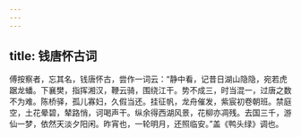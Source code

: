 ```yaml
---
---
---
```

title: 钱唐怀古词
---




傅按察者，忘其名，钱唐怀古，尝作一词云：“静中看，记昔日湖山隐隐，宛若虎踞龙蟠。下襄樊，指挥湘汉，鞭云骑，围绕江干。势不成三，时当混一，过唐之数不为难。陈桥驿，孤儿寡妇，久假当还。挂征帆，龙舟催发，紫宸初卷朝班。禁庭空，土花晕碧，辇路悄，诃喝声干。纵余得西湖风景，花柳亦凋残。去国三千，游仙一梦，依然天淡夕阳闲。昨宵也，一轮明月，还照临安。”盖《鸭头绿》调也。